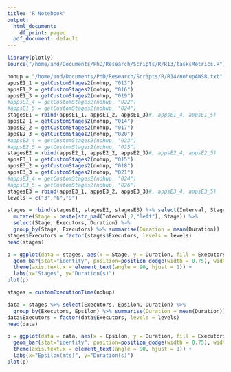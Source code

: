```yaml
---
title: "R Notebook"
output:
  html_document:
    df_print: paged
  pdf_document: default
---
```


```r
library(plotly)
source("/home/and/Documents/PhD/Research/Scripts/R/R13/tasksMetrics.R")

nohup = "/home/and/Documents/PhD/Research/Scripts/R/R14/nohupAWS8.txt"
appsE1_1 = getCustomStages2(nohup, "013")
appsE1_2 = getCustomStages2(nohup, "016")
appsE1_3 = getCustomStages2(nohup, "019")
#appsE1_4 = getCustomStages2(nohup, "022")
#appsE1_5 = getCustomStages2(nohup, "024")
stagesE1 = rbind(appsE1_1, appsE1_2, appsE1_3)#, appsE1_4, appsE1_5)
appsE2_1 = getCustomStages2(nohup, "014")
appsE2_2 = getCustomStages2(nohup, "017")
appsE2_3 = getCustomStages2(nohup, "020")
#appsE2_4 = getCustomStages2(nohup, "023")
#appsE2_5 = getCustomStages2(nohup, "025")
stagesE2 = rbind(appsE2_1, appsE2_2, appsE2_3)#, appsE2_4, appsE2_5)
appsE3_1 = getCustomStages2(nohup, "015")
appsE3_2 = getCustomStages2(nohup, "018")
appsE3_3 = getCustomStages2(nohup, "021")
#appsE3_4 = getCustomStages2(nohup, "024")
#appsE3_5 = getCustomStages2(nohup, "026")
stagesE3 = rbind(appsE3_1, appsE3_2, appsE3_3)#, appsE3_4, appsE3_5)
levels = c("3","6","9")
```


```r
stages = rbind(stagesE1, stagesE2, stagesE3) %>% select(Interval, Stage, Executors, Duration) %>%
  mutate(Stage = paste(str_pad(Interval,2,"left"), Stage)) %>%
  select(Stage, Executors, Duration) %>%
  group_by(Stage, Executors) %>% summarise(Duration = mean(Duration))
stages$Executors = factor(stages$Executors, levels = levels)
head(stages)

```

```r

p = ggplot(data = stages, aes(x = Stage, y = Duration, fill = Executors)) +
  geom_bar(stat="identity", position=position_dodge(width = 0.75), width = 0.7) + 
  theme(axis.text.x = element_text(angle = 90, hjust = 1)) +
  labs(x="Stages", y="Duration(s)")
plot(p)
```


```r
stages = customExecutionTime(nohup)

data = stages %>% select(Executors, Epsilon, Duration) %>%
  group_by(Executors, Epsilon) %>% summarise(Duration = mean(Duration))
data$Executors = factor(data$Executors, levels = levels)
head(data)
```

```r
p = ggplot(data = data, aes(x = Epsilon, y = Duration, fill = Executors)) +
  geom_bar(stat="identity", position=position_dodge(width = 0.75), width = 0.7) + 
  theme(axis.text.x = element_text(angle = 90, hjust = 1)) +
  labs(x="Epsilon(mts)", y="Duration(s)")
plot(p)
```